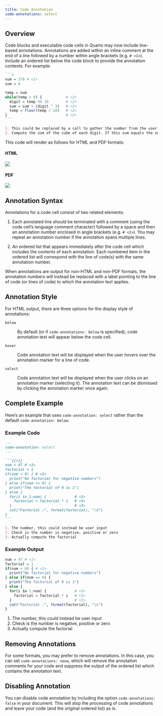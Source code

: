 ```yaml
---
title: Code Annotation
code-annotations: select
---
```


## Overview

Code blocks and executable code cells in Quarto may now include line-based annotations. Annotations are added within an inline comment at the end of a line followed by a number within angle brackets (e.g. `# <1>`). Include an ordered list below the code block to provide the annotation contents. For example:

```` markdown
```r
num = 370 # <1> 
sum = 0

temp = num
while(temp > 0) {           # <2> 
  digit = temp %% 10        # <2>    
  sum = sum + (digit ^ 3)   # <2>
  temp = floor(temp / 10)   # <2>
}                           # <2>
```

1. This could be replaced by a call to gather the number from the user.
2. Compute the sum of the cube of each digit. If this sum equals the number, this is an Armstrong number.
````

This code will render as follows for HTML and PDF formats:

::: panel-tabset
#### HTML

![](images/annote-html.png)

#### PDF

![](images/annote-pdf.png)
:::

## Annotation Syntax

Annotations for a code cell consist of two related elements:

1.  Each annotated line should be terminated with a comment (using the code cell's language comment character) followed by a space and then an annotation number enclosed in angle brackets (e.g. `# <2>`). You may repeat an annotation number if the annotation spans multiple lines.

2.  An ordered list that appears immediately after the code cell which includes the contents of each annotation. Each numbered item in the ordered list will correspond with the line of code(s) with the same annotation number.

When annotations are output for non-HTML and non-PDF formats, the annotation numbers will instead be replaced with a label pointing to the line of code (or lines of code) to which the annotation text applies.

## Annotation Style

For HTML output, there are three options for the display style of annotations:

`below`

:   By default (or if `code-annotations: below` is specified), code annotation text will appear below the code cell.

`hover`

:   Code annotation text will be displayed when the user hovers over the annotation marker for a line of code.

`select`

:   Code annotation text will be displayed when the user clicks on an annotation marker (selecting it). The annotation text can be dismissed by clicking the annotation marker once again.

## Complete Example

Here's an example that uses `code-annotation: select` rather than the default `code-annotation: below`:

### Example Code

```` markdown
---
code-annotation: select
---

```{{r}}
num = 47 # <1>
factorial = 1
if(num < 0) { # <2>
  print("No factorial for negative numbers")
} else if(num == 0) {
  print("The factorial of 0 is 1")
} else {
  for(i in 1:num) {             # <3>
    factorial = factorial * i   # <3>
  }                             # <3>
  cat("Factorial :", format(factorial), "\n")
}
```

1. The number, this could instead be user input
2. Check is the number is negative, positive or zero
3. Actually compute the factorial
````

### Example Output

```.r
num = 47 # <1>
factorial = 1
if(num < 0) { # <2>
  print("No factorial for negative numbers")
} else if(num == 0) {
  print("The factorial of 0 is 1")
} else {
  for(i in 1:num) {             # <3>
    factorial = factorial * i   # <3>
  }                             # <3>
  cat("Factorial :", format(factorial), "\n")
}
```

1.  The number, this could instead be user input
2.  Check is the number is negative, positive or zero
3.  Actually compute the factorial

## Removing Annotations

For some formats, you may prefer to remove annotations. In this case, you can set `code-annotations: none`, which will remove the annotation comments for your code and suppress the output of the ordered list which contains the annotation text.

## Disabling Annotation

You can disable code annotation by including the option `code-annotations: false` in your document. This will stop the processing of code annotations and leave your code (and the original ordered list) as is.